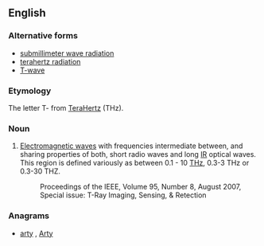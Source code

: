 ==English==
{{wikipedia}}

===Alternative forms===
* [[submillimeter wave radiation]]
* [[terahertz radiation]]
* [[T-wave]]

===Etymology===
The letter T- from [[terahertz|TeraHertz]] (THz).

===Noun===
{{en-noun}}

# {{context|engineering|lang=en}} [[Electromagnetic wave]]s with frequencies intermediate between, and sharing properties of both, short radio waves and long [[IR]] optical waves.  This region is defined variously as between 0.1 - 10 [[THz]], 0.3-3 THz or 0.3-30 THZ.
#: Proceedings of the IEEE, Volume 95, Number 8, August 2007, Special issue: T-Ray Imaging, Sensing, & Retection

===Anagrams===
* [[arty#English|arty]] , [[Arty#English|Arty]]